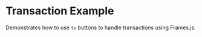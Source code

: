 
# Transaction Example

<StackblitzLink
  entrypointFile="app/examples/transactions/page.tsx"
  browserPath="/examples/transactions"
/>

Demonstrates how to use `tx` buttons to handle transactions using Frames.js.
